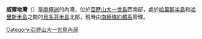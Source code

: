 {{coord|71|36|S|74|30|W|display=title}}

'''威爾地灣'''（{{lang-en|Verdi Inlet}}）是[[南極洲|南極洲]]的內灣，位於[[亞歷山大一世島|亞歷山大一世島]]西南部，處於[[哈里斯半島|哈里斯半島]]和[[哈里斯半島|哈里斯半島]]之間的[[貝多芬半島|貝多芬半島]]北部，現時由[[南極條約體系|南極條約體系]]管理。

{{DEFAULTSORT:Verdi Inlet}}
[[Category:亞歷山大一世島內灣|Category:亞歷山大一世島內灣]]


{{AlexanderIsland-geo-stub}}